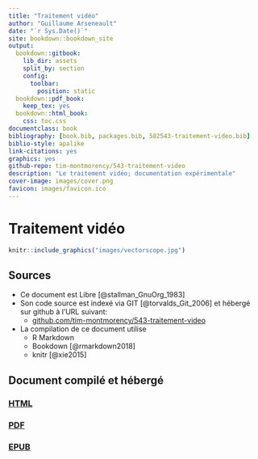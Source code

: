 ```yaml
--- 
title: "Traitement vidéo"
author: "Guillaume Arseneault"
date: "`r Sys.Date()`"
site: bookdown::bookdown_site
output:
  bookdown::gitbook:
    lib_dir: assets
    split_by: section
    config:
      toolbar:
        position: static
  bookdown::pdf_book:
    keep_tex: yes
  bookdown::html_book:
    css: toc.css
documentclass: book
bibliography: [book.bib, packages.bib, 582543-traitement-video.bib]
biblio-style: apalike
link-citations: yes
graphics: yes
github-repo: tim-montmorency/543-traitement-video
description: "Le traitement vidéo; documentation expérimentale"
cover-image: images/cover.png
favicon: images/favicon.ico
---
```

# Traitement vidéo

```r
knitr::include_graphics("images/vectorscope.jpg")
```

## Sources

* Ce document est Libre [@stallman_GnuOrg_1983] 
* Son code source est indexé via GIT [@torvalds_Git_2006] et hébergé sur github à l'URL suivant:
	* [github.com/tim-montmorency/543-traitement-video](https://github.com/tim-montmorency/543-traitement-video){target="_blank"}
* La compilation de ce document utilise 
	* R Markdown  
	* Bookdown [@rmarkdown2018]
	* knitr [@xie2015]

## Document compilé et hébergé
### [HTML](https://tim-montmorency.com/543-traitement-video/){target="_blank"}
###	[PDF](https://tim-montmorency.com/543-traitement-video/traitement-video.pdf){target="_blank"}
### [EPUB](https://tim-montmorency.com/543-traitement-video/traitement-video.epub){target="_blank"}